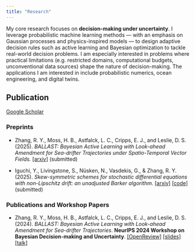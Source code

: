 ```yaml
---
title: "Research"
---
```


My core research focuses on **decision-making under uncertainty**. I leverage probabilistic machine learning methods — with an emphasis on Gaussian processes and physics-inspired models — to design adaptive decision rules such as active learning and Bayesian optimization to tackle real-world decision problems. I am especially interested in problems where practical limitations (e.g. restricted domains, computational budgets, unconventional data sources) shape the nature of decision-making. The applications I am interested in include probabilistic numerics, ocean engineering, and digital twins.

## Publication

[Google Scholar](https://scholar.google.co.uk/citations?user=iSgEv0cAAAAJ&hl=en)
      
### Preprints

- Zhang, R. Y., Moss, H. B., Astfalck, L. C., Cripps, E. J., and Leslie, D. S. (2025). *BALLAST: Bayesian Active Learning with Look-ahead Amendment for Sea-drifter Trajectories under Spatio-Temporal Vector Fields.* [[arxiv]](https://arxiv.org/abs/2509.26005) (submitted) 

- Iguchi, Y., Livingstone, S., Nüsken, N., Vasdekis, G., & Zhang, R. Y. (2025). *Skew-symmetric schemes for stochastic differential equations with non-Lipschitz drift: an unadjusted Barker algorithm.* [[arxiv]](https://arxiv.org/abs/2405.14373) [[code]](https://github.com/ShuSheng3927/skew_symmetric_SDE) (submitted)


### Publications and Workshop Papers

- Zhang, R. Y., Moss, H. B., Astfalck, L. C., Cripps, E. J., and Leslie, D. S. (2024). *BALLAST: Bayesian Active Learning with Look-ahead Amendment for Sea-drifter Trajectories*. **NeurIPS 2024 Workshop on Bayesian Decision-making and Uncertainty**. [[OpenReview]](https://openreview.net/pdf?id=sKjBnOQwtO) [[slides]](files/BALLAST_workshop.pptx) [[talk]](https://youtu.be/1W5YQzI1yaQ?si=zLQn13T3Xn0lcBgv) 